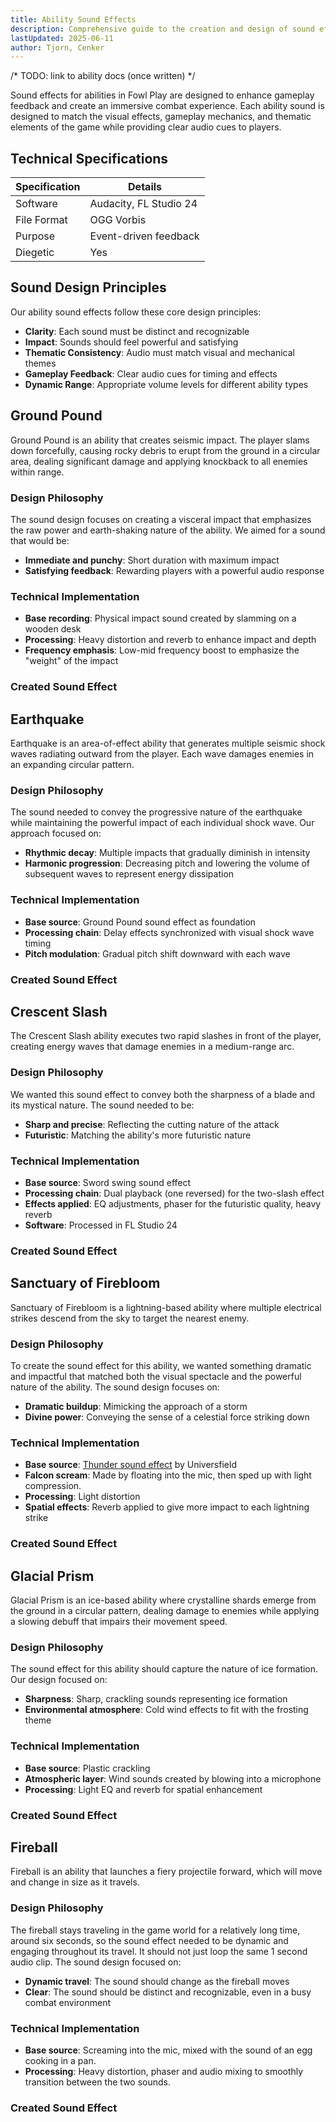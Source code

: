 ```yaml
---
title: Ability Sound Effects
description: Comprehensive guide to the creation and design of sound effects for abilities in Fowl Play
lastUpdated: 2025-06-11
author: Tjorn, Cenker
---
```


/* TODO: link to ability docs (once written) */

Sound effects for abilities in Fowl Play are designed to enhance gameplay feedback and create an immersive combat experience. Each ability sound is designed to match the visual effects, gameplay mechanics, and thematic elements of the game while providing clear audio cues to players.

## Technical Specifications

| Specification | Details                |
| ------------- | ---------------------- |
| Software      | Audacity, FL Studio 24 |
| File Format   | OGG Vorbis             |
| Purpose       | Event-driven feedback  |
| Diegetic      | Yes                    |

## Sound Design Principles

Our ability sound effects follow these core design principles:

- **Clarity**: Each sound must be distinct and recognizable
- **Impact**: Sounds should feel powerful and satisfying
- **Thematic Consistency**: Audio must match visual and mechanical themes
- **Gameplay Feedback**: Clear audio cues for timing and effects
- **Dynamic Range**: Appropriate volume levels for different ability types

## Ground Pound

Ground Pound is an ability that creates seismic impact. The player slams down forcefully, causing rocky debris to erupt from the ground in a circular area, dealing significant damage and applying knockback to all enemies within range.

### Design Philosophy

The sound design focuses on creating a visceral impact that emphasizes the raw power and earth-shaking nature of the ability. We aimed for a sound that would be:

- **Immediate and punchy**: Short duration with maximum impact
- **Satisfying feedback**: Rewarding players with a powerful audio response

### Technical Implementation

- **Base recording**: Physical impact sound created by slamming on a wooden desk
- **Processing**: Heavy distortion and reverb to enhance impact and depth
- **Frequency emphasis**: Low-mid frequency boost to emphasize the "weight" of the impact

### Created Sound Effect

<AudioPlayer
  src="/sfx/abilities/ground_pound.ogg"
  title="Ground Pound"
  description="Distorted heavy impact sound, created by slamming on a desk."
/>

## Earthquake

Earthquake is an area-of-effect ability that generates multiple seismic shock waves radiating outward from the player. Each wave damages enemies in an expanding circular pattern.

### Design Philosophy

The sound needed to convey the progressive nature of the earthquake while maintaining the powerful impact of each individual shock wave. Our approach focused on:

- **Rhythmic decay**: Multiple impacts that gradually diminish in intensity
- **Harmonic progression**: Decreasing pitch and lowering the volume of subsequent waves to represent energy dissipation

### Technical Implementation

- **Base source**: Ground Pound sound effect as foundation
- **Processing chain**: Delay effects synchronized with visual shock wave timing
- **Pitch modulation**: Gradual pitch shift downward with each wave

### Created Sound Effect

<AudioPlayer
  src="/sfx/abilities/earth_quake.ogg"
  title="Earthquake"
  description="Distorted heavy impact sound, repeated while gradually decreasing in pitch and volume. Created by taking the ground pound sound effect and adding a delay, corresponding to the amount of shock waves, and pitch shift to it."
/>

## Crescent Slash

The Crescent Slash ability executes two rapid slashes in front of the player, creating energy waves that damage enemies in a medium-range arc.

### Design Philosophy

We wanted this sound effect to convey both the sharpness of a blade and its mystical nature. The sound needed to be:

- **Sharp and precise**: Reflecting the cutting nature of the attack
- **Futuristic**: Matching the ability's more futuristic nature

### Technical Implementation

- **Base source**: Sword swing sound effect
- **Processing chain**: Dual playback (one reversed) for the two-slash effect
- **Effects applied**: EQ adjustments, phaser for the futuristic quality, heavy reverb
- **Software**: Processed in FL Studio 24

### Created Sound Effect

<AudioPlayer
  src="/sfx/abilities/crescent_slash.ogg"
  title="Crescent Slash"
  description="A sharp futuristic sound effect, created by taking the sword swing sound effect, playing it twice (once reversed) and applying effects. The sound has been altered using EQ, a Phaser, and drowned in reverb. This effect was processed in FL Studio 24."
/>

## Sanctuary of Firebloom

Sanctuary of Firebloom is a lightning-based ability where multiple electrical strikes descend from the sky to target the nearest enemy.

### Design Philosophy

To create the sound effect for this ability, we wanted something dramatic and impactful that matched both the visual spectacle and the powerful nature of the ability. The sound design focuses on:

- **Dramatic buildup**: Mimicking the approach of a storm
- **Divine power**: Conveying the sense of a celestial force striking down

### Technical Implementation

- **Base source**: [Thunder sound effect](https://pixabay.com/sound-effects/loud-thunder-192165/) by Universfield
- **Falcon scream**: Made by floating into the mic, then sped up with light compression.
- **Processing**: Light distortion
- **Spatial effects**: Reverb applied to give more impact to each lightning strike

### Created Sound Effect

<AudioPlayer
  src="/sfx/abilities/sanctuary_of_firebloom_sfx.ogg"
  title="Sanctuary of Firebloom"
  description="Sounds like a thunderclap followed by a falcon-like scream. The sound is slightly distorted with added reverb, giving it a dramatic and intense atmosphere."
/>

## Glacial Prism

Glacial Prism is an ice-based ability where crystalline shards emerge from the ground in a circular pattern, dealing damage to enemies while applying a slowing debuff that impairs their movement speed.

### Design Philosophy

The sound effect for this ability should capture the nature of ice formation. Our design focused on:

- **Sharpness**: Sharp, crackling sounds representing ice formation
- **Environmental atmosphere**: Cold wind effects to fit with the frosting theme

### Technical Implementation

- **Base source**: Plastic crackling
- **Atmospheric layer**: Wind sounds created by blowing into a microphone
- **Processing**: Light EQ and reverb for spatial enhancement

### Created Sound Effect

<AudioPlayer
  src="/sfx/abilities/glacial_prism_sfx.ogg"
  title="Glacial Prism"
  description="A crackling sound effect, with ice wind blowing in the background. Standard minimal sound effects were applied, like some light eq and reverb."
/>

## Fireball

Fireball is an ability that launches a fiery projectile forward, which will move and change in size as it travels.

### Design Philosophy

The fireball stays traveling in the game world for a relatively long time, around six seconds, so the sound effect needed to be dynamic and engaging throughout its travel. It should not just loop the same 1 second audio clip.
The sound design focused on:

- **Dynamic travel**: The sound should change as the fireball moves
- **Clear**: The sound should be distinct and recognizable, even in a busy combat environment

### Technical Implementation

- **Base source**: Screaming into the mic, mixed with the sound of an egg cooking in a pan.
- **Processing**: Heavy distortion, phaser and audio mixing to smoothly transition between the two sounds.

### Created Sound Effect

<AudioPlayer
  src="/sfx/abilities/fireball.ogg"
  title="Fireball"
  description="A distorted sound effect, created by screaming into the mic and mixing it with the sound of an egg cooking in a pan. The sound has been heavily distorted, with a phaser applied to it, and audio mixing to smoothly transition between the two sounds."
/>
